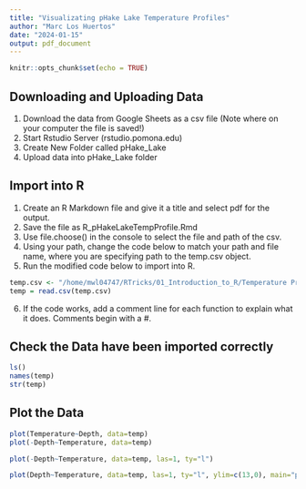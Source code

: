 ```yaml
---
title: "Visualizating pHake Lake Temperature Profiles"
author: "Marc Los Huertos"
date: "2024-01-15"
output: pdf_document
---
```


```r
knitr::opts_chunk$set(echo = TRUE)
```

## Downloading and Uploading Data

1. Download the data from Google Sheets as a csv file (Note where on your computer the file is saved!)
2. Start Rstudio Server (rstudio.pomona.edu)
3. Create New Folder called pHake_Lake
4. Upload data into pHake_Lake folder

## Import into R

1. Create an R Markdown file and give it a title and select pdf for the output.
2. Save the file as R_pHakeLakeTempProfile.Rmd
3. Use file.choose() in the console to select the file and path of the csv.
4. Using your path, change the code below to match your path and file name, where you are specifying path to the temp.csv object.
5. Run the modified code below to import into R.

```r
temp.csv <- "/home/mwl04747/RTricks/01_Introduction_to_R/Temperature Profile Data Entry - Test.csv"
temp = read.csv(temp.csv)

```

6. If the code works, add a comment line for each function to explain what it does. Comments begin with a #.

## Check the Data have been imported correctly

```r
ls()
names(temp)
str(temp)

```

## Plot the Data


```r
plot(Temperature~Depth, data=temp)
plot(-Depth~Temperature, data=temp)

plot(-Depth~Temperature, data=temp, las=1, ty="l")

plot(Depth~Temperature, data=temp, las=1, ty="l", ylim=c(13,0), main="pHake Lake Temperature Profile (Jan X, 2023)")
```
